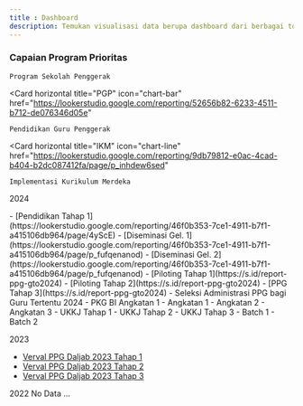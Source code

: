 ```yaml
---
title : Dashboard
description: Temukan visualisasi data berupa dashboard dari berbagai topik yang bisa dianalisis lebih lanjut disini
---
```



### Capaian Program Prioritas

<CardGroup cols={3}>
  <Card horizontal
    title="PSP"
    icon="chart-pie"
    href="https://s.id/Dashboard_DataPSP"

  >
    Program Sekolah Penggerak
  </Card>

  <Card horizontal
    title="PGP"
    icon="chart-bar"
    href="https://lookerstudio.google.com/reporting/52656b82-6233-4511-b712-de076346d05e"
  >
    Pendidikan Guru Penggerak
  </Card>
  
  <Card horizontal
    title="IKM"
    icon="chart-line"
    href="https://lookerstudio.google.com/reporting/9db79812-e0ac-4cad-b404-b2dc087412fa/page/p_inhdew6sed"
  >
    Implementasi Kurikulum Merdeka
  </Card>
</CardGroup>

<Tip>2024</Tip>

<Update label="PKG PJOK 2024">
- [Pendidikan Tahap 1](https://lookerstudio.google.com/reporting/46f0b353-7ce1-4911-b7f1-a415106db964/page/4yScE)
- [Diseminasi Gel. 1](https://lookerstudio.google.com/reporting/46f0b353-7ce1-4911-b7f1-a415106db964/page/p_fufqenanod)
- [Diseminasi Gel. 2](https://lookerstudio.google.com/reporting/46f0b353-7ce1-4911-b7f1-a415106db964/page/p_fufqenanod)
</Update>

<Update label="PPG 2024" description="Piloting PPG bagi Guru Tertentu">
- [Piloting Tahap 1](https://s.id/report-ppg-gto2024)
- [Piloting Tahap 2](https://s.id/report-ppg-gto2024)
- [PPG Tahap 3](https://s.id/report-ppg-gto2024)
- Seleksi Administrasi PPG bagi Guru Tertentu 2024
</Update>

<Update label="PKG Bahasa Inggris 2024">
- PKG BI Angkatan 1
</Update>

<Update label="Litnum 2024" description="Literasi Numerasi">
- Angkatan 1
- Angkatan 2
- Angkatan 3
</Update>

<Update label="UKKJ 2024" description="Kenaikan Jenjang Jabatan Fungsional Guru">
- UKKJ Tahap 1
- UKKJ Tahap 2
- UKKJ Tahap 3
</Update>

<Update label="GKK 2024" description="Guru Konten Kreator">
- Batch 1
- Batch 2
</Update>

<Tip>2023</Tip>

<Update label="PPG 2023" description="PPG Daljab">

- [Verval PPG Daljab 2023 Tahap 1](https://lookerstudio.google.com/u/0/reporting/4aabad96-ff64-4a2c-82b1-4c25fbf30804/page/fGPKD)
- [Verval PPG Daljab 2023 Tahap 2](https://lookerstudio.google.com/u/0/reporting/4aabad96-ff64-4a2c-82b1-4c25fbf30804/page/fGPKD)
- [Verval PPG Daljab 2023 Tahap 3](https://lookerstudio.google.com/u/0/reporting/4aabad96-ff64-4a2c-82b1-4c25fbf30804/page/fGPKD)
</Update>
<Tip>2022</Tip>
No Data ...